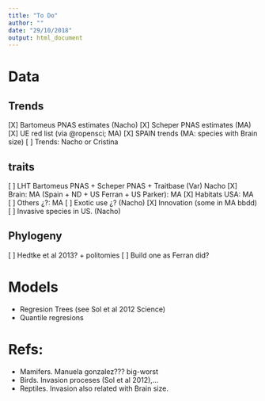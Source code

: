 ```yaml
---
title: "To Do"
author: ""
date: "29/10/2018"
output: html_document
---
```


# Data

## Trends

[X] Bartomeus PNAS estimates (Nacho) 
[X] Scheper PNAS estimates (MA)
[X] UE red list (via @ropensci; MA)
[X] SPAIN trends (MA: species with Brain size) 
[ ] Trends: Nacho or Cristina

## traits

[ ] LHT Bartomeus PNAS + Scheper PNAS + Traitbase (Var) Nacho
[X] Brain: MA (Spain + ND + US Ferran + US Parker): MA
[X] Habitats USA: MA 
    [ ] Others ¿?: MA
[ ] Exotic use ¿? (Nacho)
[X] Innovation (some in MA bbdd)
[ ] Invasive species in US. (Nacho)

## Phylogeny

[ ] Hedtke et al 2013? + politomies
[ ] Build one as Ferran did?

# Models

- Regresion Trees (see Sol et al 2012 Science)
- Quantile regresions

# Refs:

- Mamifers. Manuela gonzalez??? big-worst
- Birds. Invasion proceses (Sol et al 2012),... 
- Reptiles. Invasion also related with Brain size.


